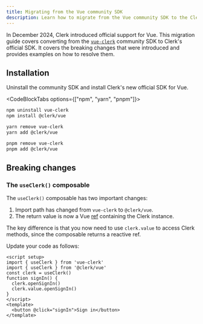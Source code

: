 ```yaml
---
title: Migrating from the Vue community SDK
description: Learn how to migrate from the Vue community SDK to the Clerk Vue SDK.
---
```


In December 2024, Clerk introduced official support for Vue. This migration guide covers converting from the [`vue-clerk`](https://vue-clerk.vercel.app) community SDK to Clerk's official SDK. It covers the breaking changes that were introduced and provides examples on how to resolve them.

## Installation

Uninstall the community SDK and install Clerk's new official SDK for Vue.

<CodeBlockTabs options={["npm", "yarn", "pnpm"]}>
  ```bash {{ filename: 'terminal' }}
  npm uninstall vue-clerk
  npm install @clerk/vue
  ```

  ```bash {{ filename: 'terminal' }}
  yarn remove vue-clerk
  yarn add @clerk/vue
  ```

  ```bash {{ filename: 'terminal' }}
  pnpm remove vue-clerk
  pnpm add @clerk/vue
  ```
</CodeBlockTabs>

## Breaking changes

### The `useClerk()` composable

The `useClerk()` composable has two important changes:

1. Import path has changed from `vue-clerk` to `@clerk/vue`.
1. The return value is now a Vue [ref](https://vuejs.org/api/reactivity-core.html#ref) containing the Clerk instance.

The key difference is that you now need to use `clerk.value` to access Clerk methods, since the composable returns a reactive ref.

Update your code as follows:

```vue {{ del: [2, 9], ins: [3, [8, 9]] }}
<script setup>
import { useClerk } from 'vue-clerk'
import { useClerk } from '@clerk/vue'
const clerk = useClerk()
function signIn() {
  clerk.openSignIn()
  clerk.value.openSignIn()
}
</script>
<template>
  <button @click="signIn">Sign in</button>
</template>
```
